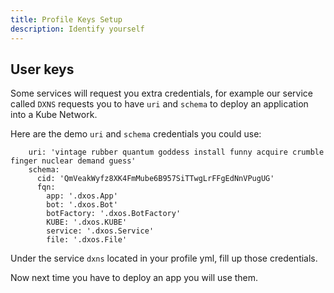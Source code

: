 ```yaml
---
title: Profile Keys Setup
description: Identify yourself
---
```


## User keys

Some services will request you extra credentials, for example our service called `DXNS` requests you to have 
`uri` and `schema` to deploy an application into a Kube Network.

Here are the demo `uri` and `schema` credentials you could use:

```
    uri: 'vintage rubber quantum goddess install funny acquire crumble finger nuclear demand guess'
    schema:
      cid: 'QmVeakWyfz8XK4FmMube6B957SiTTwgLrFFgEdNnVPugUG'
      fqn:
        app: '.dxos.App'
        bot: '.dxos.Bot'
        botFactory: '.dxos.BotFactory'
        KUBE: '.dxos.KUBE'
        service: '.dxos.Service'
        file: '.dxos.File'
```
Under the service `dxns` located in your profile yml, fill up those credentials.

Now next time you have to deploy an app you will use them.
